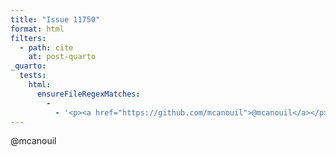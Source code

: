 ```yaml
---
title: "Issue 11750"
format: html
filters:
  - path: cite
    at: post-quarto
_quarto:
  tests:
    html:
      ensureFileRegexMatches:
        - 
          - '<p><a href="https://github.com/mcanouil">@mcanouil</a></p>'
---
```


@mcanouil
